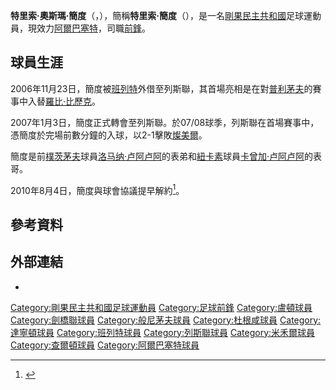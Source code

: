 {{noteta
|G1=足球
|G2=列斯聯
|G3=FAcup
|1=zh-hans:洛马纳·卢阿卢阿;zh-hk:羅馬拿·路亞路亞;zh-tw:洛馬納·盧阿盧阿;
|2=zh-hans:卡曾加·卢阿卢阿;zh-hk:卡辛加·路亞路亞;zh-tw:卡曾加·盧阿盧阿;
}}
{{Football player infobox
| playername = 特里索·簡度<br />''Trésor Kandol''
| image = [[File:Tresor_kandol.jpg|200px]]
| fullname = Trésor Osmar Kandol
| nickname = ''Trez''
| dateofbirth = {{birth date and age|1981|8|30}}
| cityofbirth = [[賓加|賓加]]
| countryofbirth = [[剛果民主共和國|剛果民主共和國]]
| height = {{height|m=1.86}}
| position = [[前鋒_(足球)|前鋒]]
| currentclub = [[阿爾巴塞特足球會|阿爾巴塞特]]
| clubnumber =20
| youthyears = 
| youthclubs = 
| years = 1998-01<br>2001<br>2001-02<br>2002-05<br>2005-06<br>2005-06<br>2006-07<br>2006-07<br>2007-10<br>2008-09<br>2009<br>2010
| clubs = [[盧頓足球俱樂部|盧頓]]<br>[[劍橋聯足球俱樂部|劍橋聯]]<br>[[伯恩茅斯足球俱乐部|般尼茅夫]]<br>[[瑟羅克足球會|瑟羅克]]<br>[[达根汉姆和雷德布里奇足球俱乐部|杜根咸]]<br>→ [[达灵顿足球俱乐部|達寧頓]]<br>[[巴尼特足球俱乐部|班列特]]<br> → [[列斯聯足球會|列斯聯]]<br>[[列斯聯足球會|列斯聯]]<br>→ [[米禾爾足球會|米禾爾]]<br>→ [[查尔顿竞技足球俱乐部|查爾頓]]<br>[[阿爾巴塞特足球會|阿爾巴塞特]]
| caps(goals) = {{0}}21 {{0}}(3)<br>{{0|00}}4 {{0}}(0)<br>{{0}}11 {{0}}(0)<br>102 (61)<br>{{0}}12 {{0}}(6)<br>{{0|00}}7 {{0}}(2)<br>{{0}}29 (10)<br>{{0|00}}9 {{0}}(1)<br>{{0}}59 {{0}}(13)<br>{{0}}18 {{0}}(8)<br>{{0|00}}13 {{0}}(2)
| nationalyears = 2008
| nationalteam  = [[剛果民主共和國國家足球隊|剛果民主共和國]]
| nationalcaps(goals) = {{0}}{{0}}1 {{0}}(0)
| pcupdate = 2009.02.03
| ntupdate = 2008.10.20
}}
'''特里索·奧斯瑪·簡度'''（'''{{lang-fr|Trésor Osmar Kandol}}'''，{{bd|1981年|8月30日|catIdx=Kandol ,Trésor}}），簡稱'''特里索·簡度'''（'''{{lang-fr|Trésor Kandol}}'''），是一名[[剛果民主共和國|剛果民主共和國]]足球運動員，現效力[[阿爾巴塞特足球會|阿爾巴塞特]]，司職[[前鋒_(足球)|前鋒]]。

==球員生涯==
2006年11月23日，簡度被[[巴尼特足球俱樂部|班列特]]外借至列斯聯，其首場亮相是在對[[普利茅夫足球會|普利茅夫]]的賽事中入替[[羅比·比歷克|羅比·比歷克]]。

2007年1月3日，簡度正式轉會至列斯聯。於07/08球季，列斯聯在首場賽事中，憑簡度於完場前數分鐘的入球，以2-1擊敗[[特兰米尔流浪者足球俱乐部|燦美爾]]。

簡度是前[[樸茨茅夫足球會|樸茨茅夫]]球員[[洛马纳·卢阿卢阿|洛马纳·卢阿卢阿]]的表弟和[[纽卡斯尔联足球俱乐部|紐卡素]]球員[[卡曾加·卢阿卢阿|卡曾加·卢阿卢阿]]的表哥。

2010年8月4日，簡度與球會協議提早解約<ref>{{en}}{{cite web |url=http://www.skysports.com/story/0,19528,12875_6294865,00.html |title=Leeds release Kandol |publisher=Sky Sports |date=2010-08-04 |accessdate=2010-08-05 |archive-date=2016-03-10 |archive-url=https://web.archive.org/web/20160310100633/http://www.skysports.com/story/0,19528,12875_6294865,00.html |dead-url=no }}</ref>。

==參考資料==
{{reflist}}

== 外部連結 ==
* {{soccerbase|id=16107|name=特里索·簡度}}

{{DEFAULTSORT:Kandol, Trésor}}
[[Category:剛果民主共和國足球運動員|Category:剛果民主共和國足球運動員]]
[[Category:足球前鋒|Category:足球前鋒]]
[[Category:盧頓球員|Category:盧頓球員]]
[[Category:劍橋聯球員|Category:劍橋聯球員]]
[[Category:般尼茅夫球員|Category:般尼茅夫球員]]
[[Category:杜根咸球員|Category:杜根咸球員]]
[[Category:達寧頓球員|Category:達寧頓球員]]
[[Category:班列特球員|Category:班列特球員]]
[[Category:列斯聯球員|Category:列斯聯球員]]
[[Category:米禾爾球員|Category:米禾爾球員]]
[[Category:查爾頓球員|Category:查爾頓球員]]
[[Category:阿爾巴塞特球員|Category:阿爾巴塞特球員]]
